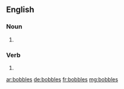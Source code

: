 ==English==

===Noun===
{{head|en|plural}}

# {{plural of|bobble|lang=en|nocat=1}}

===Verb===
{{head|en}}

# {{en-third-person singular of|bobble}}

[[ar:bobbles]]
[[de:bobbles]]
[[fr:bobbles]]
[[mg:bobbles]]